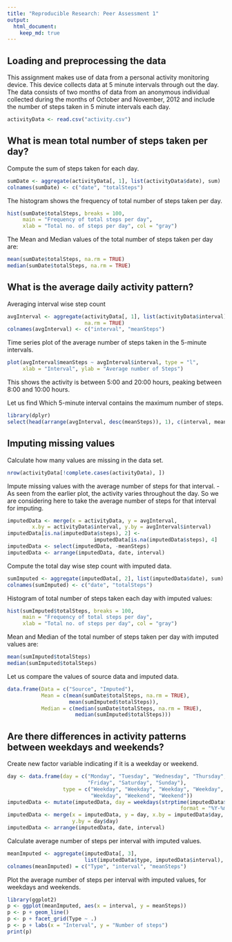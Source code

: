 ```yaml
---
title: "Reproducible Research: Peer Assessment 1"
output: 
  html_document:
    keep_md: true
---
```



## Loading and preprocessing the data
This assignment makes use of data from a personal activity monitoring
device. This device collects data at 5 minute intervals through out the
day. The data consists of two months of data from an anonymous
individual collected during the months of October and November, 2012
and include the number of steps taken in 5 minute intervals each day.
```r
activityData <- read.csv("activity.csv")
```


## What is mean total number of steps taken per day?
Compute the sum of steps taken for each day.
```r
sumDate <- aggregate(activityData[, 1], list(activityData$date), sum)
colnames(sumDate) <- c("date", "totalSteps")
```

The histogram shows the frequency of total number of steps taken per day.
```r
hist(sumDate$totalSteps, breaks = 100, 
     main = "Frequency of total steps per day", 
     xlab = "Total no. of steps per day", col = "gray")
```

The Mean and Median values of the total number of steps taken per day are:
```r
mean(sumDate$totalSteps, na.rm = TRUE)
median(sumDate$totalSteps, na.rm = TRUE)
```


## What is the average daily activity pattern?
Averaging interval wise step count
```r
avgInterval <- aggregate(activityData[, 1], list(activityData$interval), mean, 
                         na.rm = TRUE)
colnames(avgInterval) <- c("interval", "meanSteps")
```

Time series plot of the average number of steps taken in the 5-minute intervals.
```r
plot(avgInterval$meanSteps ~ avgInterval$interval, type = "l", 
     xlab = "Interval", ylab = "Average number of Steps")
```
This shows the activity is between 5:00 and 20:00 hours, peaking between 8:00 and 10:00 hours.

Let us find Which 5-minute interval contains the maximum number of steps.
```r
library(dplyr)
select(head(arrange(avgInterval, desc(meanSteps)), 1), c(interval, meanSteps))
```


## Imputing missing values
Calculate how many values are missing in the data set.
```r
nrow(activityData[!complete.cases(activityData), ])
```

Impute missing values with the average number of steps for that interval.
- As seen from the earlier plot, the activity varies throughout the day. So we are considering here to take the average number of steps for that interval for imputing.
```r
imputedData <- merge(x = activityData, y = avgInterval, 
        x.by = activityData$interval, y.by = avgInterval$interval)
imputedData[is.na(imputedData$steps), 2] <- 
                            imputedData[is.na(imputedData$steps), 4]
imputedData <- select(imputedData, -meanSteps)
imputedData <- arrange(imputedData, date, interval)
```

Compute the total day wise step count with imputed data.
```r
sumImputed <- aggregate(imputedData[, 2], list(imputedData$date), sum)
colnames(sumImputed) <- c("date", "totalSteps")
```

Histogram of total number of steps taken each day with imputed values:
```r
hist(sumImputed$totalSteps, breaks = 100, 
     main = "Frequency of total steps per day", 
     xlab = "Total no. of steps per day", col = "gray")
```

Mean and Median of the total number of steps taken per day with imputed values are:
```r
mean(sumImputed$totalSteps)
median(sumImputed$totalSteps)
```

Let us compare the values of source data and imputed data.
```r
data.frame(Data = c("Source", "Imputed"), 
           Mean = c(mean(sumDate$totalSteps, na.rm = TRUE), 
                    mean(sumImputed$totalSteps)), 
           Median = c(median(sumDate$totalSteps, na.rm = TRUE), 
                      median(sumImputed$totalSteps)))
```


## Are there differences in activity patterns between weekdays and weekends?
Create new factor variable indicating if it is a weekday or weekend.
```r
day <- data.frame(day = c("Monday", "Tuesday", "Wednesday", "Thursday", 
                          "Friday", "Saturday", "Sunday"), 
                  type = c("Weekday", "Weekday", "Weekday", "Weekday", 
                           "Weekday", "Weekend", "Weekend"))
imputedData <- mutate(imputedData, day = weekdays(strptime(imputedData$date, 
                                                        format = "%Y-%m-%d")))
imputedData <- merge(x = imputedData, y = day, x.by = imputedData$day, 
                     y.by = day$day)
imputedData <- arrange(imputedData, date, interval)
```

Calculate average number of steps per interval with imputed values.
```r
meanImputed <- aggregate(imputedData[, 3], 
                         list(imputedData$type, imputedData$interval), mean)
colnames(meanImputed) = c("Type", "interval", "meanSteps")
```

Plot the average number of steps per interval with imputed values, for weekdays and weekends.
```r
library(ggplot2)
p <- ggplot(meanImputed, aes(x = interval, y = meanSteps))
p <- p + geom_line()
p <- p + facet_grid(Type ~ .)
p <- p + labs(x = "Interval", y = "Number of steps")
print(p)
```
